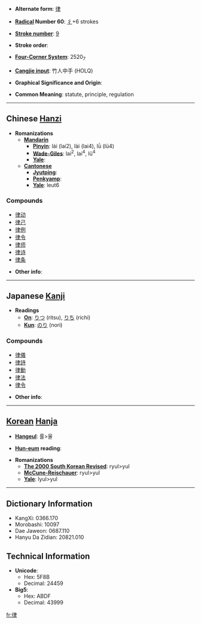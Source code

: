 * '''Alternate form''': [[律]]

* '''[[Wiktionary:Chinese radical index| Radical]] Number 60''': [[Wiktionary:Chinese radical index 彳|彳]]+6 strokes

* '''[[Wiktionary:Chinese total strokes index|Stroke number]]''': [[Wiktionary:Chinese total strokes index 9|9]]

* '''Stroke order''': 

* '''[[Wiktionary:Chinese four corner index|Four-Corner System]]''': 2520<sub>7</sub>

* '''[[Wiktionary:Chinese Cangjie index|Cangjie input]]''': 竹人中手 (HOLQ)

* '''Graphical Significance and Origin''': 

* '''Common Meaning''': statute, principle, regulation

----

== Chinese [[Hanzi]] ==

* '''Romanizations'''
** '''[[Mandarin]]'''
*** '''[[Pinyin]]''': lái (lai2), lài (lai4), lǜ (lü4)
*** '''[[Wade-Giles]]''': lai<sup>2</sup>, lai<sup>4</sup>, lü<sup>4</sup>
*** '''[[Yale]]''': 
** '''[[Cantonese]]'''
*** '''[[Jyutping]]''':
*** '''[[Penkyamp]]''': 
*** '''[[Yale]]''': leut6

===Compounds===
*[[律动]]
*[[律己]]
*[[律例]]
*[[律令]]
*[[律师]]
*[[律诗]]
*[[律条]]

* '''Other info''': 

----

== Japanese [[Kanji]] ==

* '''Readings'''
** '''[[On]]''': [[りつ]] (ritsu), [[りち]] (richi)
** '''[[Kun]]''': [[のり]] (nori)

===Compounds===
*[[律儀]]
*[[律詩]]
*[[律動]]
*[[律法]]
*[[律令]]

* '''Other info''':  

----

== [[Korean]] [[Hanja]] ==

* '''[[Hangeul]]''': 률>율

* '''[[Hun-eum]] reading''': 

* '''Romanizations'''
** '''[[The 2000 South Korean Revised Romanization|The 2000 South Korean Revised]]''': ryul>yul
** '''[[McCune-Reischauer]]''': ryul>yul
** '''[[Yale]]''': lyul>yul

----

== Dictionary Information ==

* KangXi: 0366.170
* Morobashi: 10097
* Dae Jaweon: 0687.110
* Hanyu Da Zidian: 20821.010

== Technical Information ==

* '''Unicode''':
** Hex: 5F8B
** Decimal: 24459
* '''Big5''':
** Hex: ABDF
** Decimal: 43999

[[fr:律]]